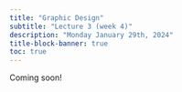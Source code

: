```yaml
---
title: "Graphic Design"
subtitle: "Lecture 3 (week 4)"
description: "Monday January 29th, 2024"
title-block-banner: true
toc: true
---
```

 
Coming soon!
